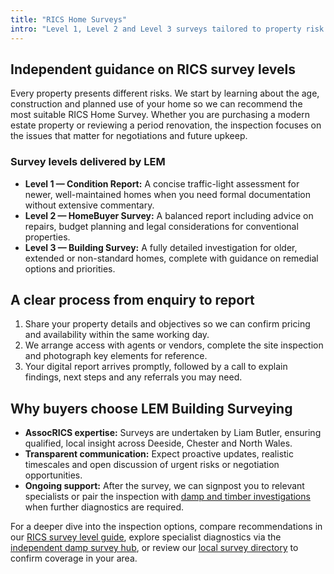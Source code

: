 ```yaml
---
title: "RICS Home Surveys"
intro: "Level 1, Level 2 and Level 3 surveys tailored to property risk and timelines across Deeside, Chester and Flintshire."
---
```


## Independent guidance on RICS survey levels

Every property presents different risks. We start by learning about the age, construction and planned use of your
home so we can recommend the most suitable RICS Home Survey. Whether you are purchasing a modern estate property or
reviewing a period renovation, the inspection focuses on the issues that matter for negotiations and future upkeep.

### Survey levels delivered by LEM

- **Level 1 — Condition Report:** A concise traffic-light assessment for newer, well-maintained homes when you need formal documentation without extensive commentary.
- **Level 2 — HomeBuyer Survey:** A balanced report including advice on repairs, budget planning and legal considerations for conventional properties.
- **Level 3 — Building Survey:** A fully detailed investigation for older, extended or non-standard homes, complete with guidance on remedial options and priorities.

## A clear process from enquiry to report

1. Share your property details and objectives so we can confirm pricing and availability within the same working day.
2. We arrange access with agents or vendors, complete the site inspection and photograph key elements for reference.
3. Your digital report arrives promptly, followed by a call to explain findings, next steps and any referrals you may need.

## Why buyers choose LEM Building Surveying

- **AssocRICS expertise:** Surveys are undertaken by Liam Butler, ensuring qualified, local insight across Deeside, Chester and North Wales.
- **Transparent communication:** Expect proactive updates, realistic timescales and open discussion of urgent risks or negotiation opportunities.
- **Ongoing support:** After the survey, we can signpost you to relevant specialists or pair the inspection with
  <a href="/damp-timber-surveys">damp and timber investigations</a> when further diagnostics are required.

For a deeper dive into the inspection options, compare recommendations in our
<a href="/level-1-or-level-2">RICS survey level guide</a>, explore specialist diagnostics via the
<a href="/damp-surveys-index">independent damp survey hub</a>, or review our
<a href="/local-surveys">local survey directory</a> to confirm coverage in your area.
